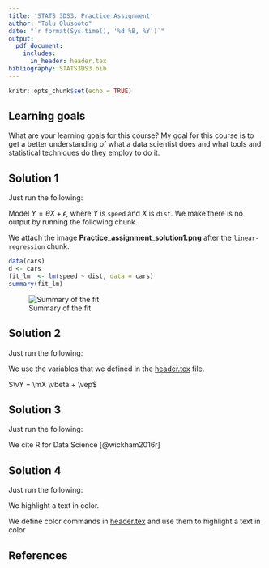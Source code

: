 ```yaml
---
title: 'STATS 3DS3: Practice Assignment'
author: "Tolu Olusooto"
date: "`r format(Sys.time(), '%d %B, %Y')`"
output: 
  pdf_document:
    includes:
      in_header: header.tex
bibliography: STATS3DS3.bib
---
```


```r
knitr::opts_chunk$set(echo = TRUE)
```




\newpage

## Learning goals

What are your learning goals for this course?
My goal for this course is to get a better understanding of what a data scientist does and what tools and statistical techniques do they employ to do it.



\newpage

##  Solution 1

Just run the following:


Model $Y = \theta X+ \epsilon$, where $Y$ is `speed` and $X$ is `dist`. We make there is no output by running the following chunk. 

We attach the image **Practice_assignment_solution1.png** after the `linear-regression` chunk. 


```r
data(cars)
d <- cars
fit_lm  <- lm(speed ~ dist, data = cars)
summary(fit_lm)
```

![Summary of the fit](Practice_assignment_solution1.png)


\newpage

## Solution 2


Just run the following:

We use the variables that we defined in the [\blc header.tex\bc](header.tex) file.

$\vY = \mX \vbeta + \vep$

\newpage

## Solution 3

Just run the following:

We cite R for Data Science [@wickham2016r]

\newpage

## Solution 4

Just run the following:

We \color{red}highlight a text in color. \color{black} 

We define color commands in [\blc header.tex\bc](header.tex) and use them to \rc highlight a text in color \bc

\newpage

## References
